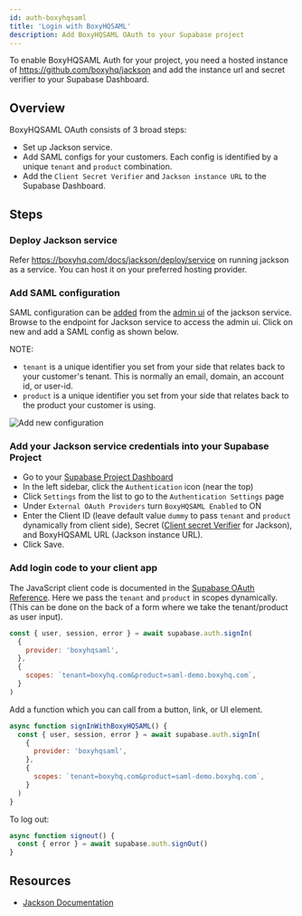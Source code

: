 ```yaml
---
id: auth-boxyhqsaml
title: 'Login with BoxyHQSAML'
description: Add BoxyHQSAML OAuth to your Supabase project
---
```


To enable BoxyHQSAML Auth for your project, you need a hosted instance of https://github.com/boxyhq/jackson and add the instance url and secret verifier to your Supabase Dashboard.

## Overview

BoxyHQSAML OAuth consists of 3 broad steps:

- Set up Jackson service.
- Add SAML configs for your customers. Each config is identified by a unique `tenant` and `product` combination.
- Add the `Client Secret Verifier` and `Jackson instance URL` to the Supabase Dashboard.

## Steps

### Deploy Jackson service

Refer https://boxyhq.com/docs/jackson/deploy/service on running jackson as a service. You can host it on your preferred hosting provider.

### Add SAML configuration

SAML configuration can be [added](https://boxyhq.com/docs/jackson/saml-flow#21-saml-add-config-api) from the [admin ui](https://boxyhq.com/docs/jackson/admin-ui) of the jackson service. Browse to the endpoint for Jackson service to access the admin ui. Click on new and add a SAML config as shown below.

NOTE:

- `tenant` is a unique identifier you set from your side that relates back to your customer's tenant. This is normally an email, domain, an account id, or user-id.
- `product` is a unique identifier you set from your side that relates back to the product your customer is using.

![Add new configuration](/img/guides/auth-boxyhqsaml/boxyhqsaml-add-config.png)

### Add your Jackson service credentials into your Supabase Project

- Go to your [Supabase Project Dashboard](https://app.supabase.io)
- In the left sidebar, click the `Authentication` icon (near the top)
- Click `Settings` from the list to go to the `Authentication Settings` page
- Under `External OAuth Providers` turn `BoxyHQSAML Enabled` to ON
- Enter the Client ID (leave default value `dummy` to pass `tenant` and `product` dynamically from client side), Secret ([Client secret Verifier](https://boxyhq.com/docs/jackson/deploy/env-variables#client_secret_verifier) for Jackson), and BoxyHQSAML URL (Jackson instance URL).
- Click Save.

### Add login code to your client app

The JavaScript client code is documented in the [Supabase OAuth Reference](/docs/reference/javascript/auth-signin#sign-in-using-third-party-providers). Here we pass the `tenant` and `product` in scopes dynamically. (This can be done on the back of a form where we take the tenant/product as user input).

```js
const { user, session, error } = await supabase.auth.signIn(
  {
    provider: 'boxyhqsaml',
  },
  {
    scopes: `tenant=boxyhq.com&product=saml-demo.boxyhq.com`,
  }
)
```

Add a function which you can call from a button, link, or UI element.

```js
async function signInWithBoxyHQSAML() {
  const { user, session, error } = await supabase.auth.signIn(
    {
      provider: 'boxyhqsaml',
    },
    {
      scopes: `tenant=boxyhq.com&product=saml-demo.boxyhq.com`,
    }
  )
}
```

To log out:

```js
async function signout() {
  const { error } = await supabase.auth.signOut()
}
```

## Resources

- [Jackson Documentation](https://boxyhq.com/docs/jackson/overview)
